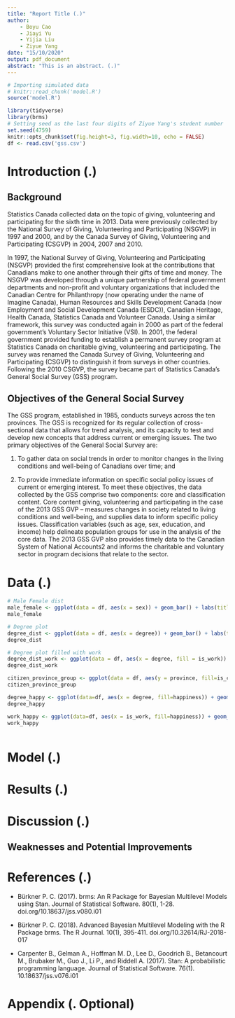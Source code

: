 ```yaml
---
title: "Report Title (.)"
author: 
    - Boyu Cao
    - Jiayi Yu
    - Yijia Liu
    - Ziyue Yang
date: "15/10/2020"
output: pdf_document
abstract: "This is an abstract. (.)"
---
```


```r
# Importing simulated data
# knitr::read_chunk('model.R')
source('model.R')
```

```r
library(tidyverse)
library(brms)
# Setting seed as the last four digits of Ziyue Yang's student number
set.seed(4759)
knitr::opts_chunk$set(fig.height=3, fig.width=10, echo = FALSE)
df <- read.csv('gss.csv')
```

# Introduction (.)

<!-- For reference only -->
<!-- ################## -->
## Background
Statistics Canada collected data on the topic of giving, volunteering and participating for the sixth time in 2013. Data were previously collected by the National Survey of Giving, Volunteering and Participating (NSGVP) in 1997 and 2000, and by the Canada Survey of Giving, Volunteering and Participating (CSGVP) in 2004, 2007 and 2010.

In 1997, the National Survey of Giving, Volunteering and Participating (NSGVP) provided the first comprehensive look at the contributions that Canadians make to one another through their gifts of time and money. The NSGVP was developed through a unique partnership of federal government departments and non-profit and voluntary organizations that included the Canadian Centre for Philanthropy (now operating under the name of Imagine Canada), Human Resources and Skills Development Canada (now Employment and Social Development Canada (ESDC)), Canadian Heritage, Health Canada, Statistics Canada and Volunteer Canada. Using a similar framework, this survey was conducted again in 2000 as part of the federal government’s Voluntary Sector Initiative (VSI). In 2001, the federal government provided funding to establish a permanent survey program at Statistics Canada on charitable giving, volunteering and participating. The survey was renamed the Canada Survey of Giving, Volunteering and Participating (CSGVP) to distinguish it from surveys in other countries. Following the 2010 CSGVP, the survey became part of Statistics Canada’s General Social Survey (GSS) program.

## Objectives of the General Social Survey
The GSS program, established in 1985, conducts surveys across the ten provinces. The GSS is recognized for its regular collection of cross-sectional data that allows for trend analysis, and its capacity to test and develop new concepts that address current or emerging issues.
The two primary objectives of the General Social Survey are:

1. To gather data on social trends in order to monitor changes in the living conditions and well-being of Canadians over time; and

2. To provide immediate information on specific social policy issues of current or emerging interest.
To meet these objectives, the data collected by the GSS comprise two components: core and classification content. Core content giving, volunteering and participating in the case of the 2013 GSS GVP – measures changes in society related to living conditions and well-being, and supplies data to inform specific policy issues. Classification variables (such as age, sex, education, and income) help delineate population groups for use in the analysis of the core data.
The 2013 GSS GVP also provides timely data to the Canadian System of National Accounts2 and informs the charitable and voluntary sector in program decisions that relate to the sector.
<!-- ################## -->

# Data (.)

```r

# Male Female dist
male_female <- ggplot(data = df, aes(x = sex)) + geom_bar() + labs(title = "Number of Male versus Female" )
male_female

# Degree plot
degree_dist <- ggplot(data = df, aes(x = degree)) + geom_bar() + labs(title = "Degree Dist.")
degree_dist

# Degree plot filled with work
degree_dist_work <- ggplot(data = df, aes(x = degree, fill = is_work)) + geom_bar() + labs(title = "Degree Dist.")
degree_dist_work

citizen_province_group <- ggplot(data = df, aes(y = province, fill=is_citizens)) + geom_bar() + labs(title = "province")
citizen_province_group

degree_happy <- ggplot(data=df, aes(x = degree, fill=happiness)) + geom_bar() + labs("Happiness, deg")
degree_happy

work_happy <- ggplot(data=df, aes(x = is_work, fill=happiness)) + geom_bar() + labs("Happiness", "deg")
work_happy



```

# Model (.)


# Results (.)


# Discussion (.)

## Weaknesses and Potential Improvements


# References (.)


<!-- For brms -->
<!-- ######## -->

* Bürkner P. C. (2017). brms: An R Package for Bayesian Multilevel Models using Stan. Journal of Statistical Software. 80(1), 1-28. doi.org/10.18637/jss.v080.i01

* Bürkner P. C. (2018). Advanced Bayesian Multilevel Modeling with the R Package brms. The R Journal. 10(1), 395-411. doi.org/10.32614/RJ-2018-017

<!-- ######## -->

<!-- For Stan -->
<!-- ######## -->

* Carpenter B., Gelman A., Hoffman M. D., Lee D., Goodrich B., Betancourt M., Brubaker M., Guo J., Li P., and Riddell A. (2017). Stan: A probabilistic programming language. Journal of Statistical Software. 76(1). 10.18637/jss.v076.i01

<!-- ######## -->

# Appendix (. Optional)